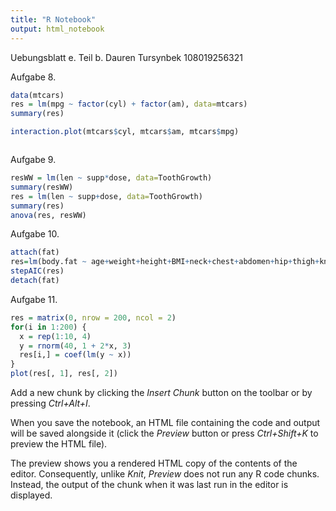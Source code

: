 ---
title: "R Notebook"
output: html_notebook
---


Uebungsblatt e. Teil b.
Dauren Tursynbek 108019256321


Aufgabe 8.

```{r}
data(mtcars)
res = lm(mpg ~ factor(cyl) + factor(am), data=mtcars)
summary(res)
```

```{r}
interaction.plot(mtcars$cyl, mtcars$am, mtcars$mpg)
```

```{r}

```


Aufgabe 9.

```{r}
resWW = lm(len ~ supp*dose, data=ToothGrowth)
summary(resWW)
res = lm(len ~ supp+dose, data=ToothGrowth)
summary(res)
anova(res, resWW)
```


Aufgabe 10.

```{r}
attach(fat)
res=lm(body.fat ~ age+weight+height+BMI+neck+chest+abdomen+hip+thigh+knee+ankle+bicep+forearm+wrist)
stepAIC(res)
detach(fat)
```

Aufgabe 11.

```{r}
res = matrix(0, nrow = 200, ncol = 2)
for(i in 1:200) {
  x = rep(1:10, 4)
  y = rnorm(40, 1 + 2*x, 3)
  res[i,] = coef(lm(y ~ x))
}
plot(res[, 1], res[, 2])
```








Add a new chunk by clicking the *Insert Chunk* button on the toolbar or by pressing *Ctrl+Alt+I*.

When you save the notebook, an HTML file containing the code and output will be saved alongside it (click the *Preview* button or press *Ctrl+Shift+K* to preview the HTML file).

The preview shows you a rendered HTML copy of the contents of the editor. Consequently, unlike *Knit*, *Preview* does not run any R code chunks. Instead, the output of the chunk when it was last run in the editor is displayed.
